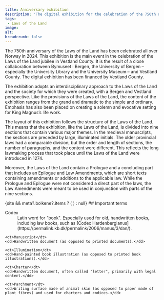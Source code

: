 ```yaml
---
title: Anniversary exhibition
description: 'The digital exhibition for the celebration of the 750th anniversary of the Laws of the Land!'
tags:
 - Laws of the Land
image: 
alt: 
breadcrumb: false
---
```




<HomepageHero 
    title='Magnus the Lawmender’s 
    Laws of the Land: 750 years'
    logo={true}
/>

<Container className='max-w-screen-md mx-auto mt-10 ingress-lg'>
The 750th anniversary of the Laws of the Land has been celebrated all over Norway in 2024. This exhibition is the main event in the celebration of the Laws of the Land jubilee in Vestland County. It is the result of a close collaboration between Bymuseet i Bergen, the University of Bergen – especially the University Library and the University Museum – and Vestland County. The digital exhibition has been financed by Vestland County.

The exhibition adopts an interdisciplinary approach to the Laws of the Land and the society for which they were created, with a Bergen and Vestland perspective. Like the provisions of the Laws of the Land, the content of the exhibition ranges from the grand and dramatic to the simple and ordinary. Emphasis has also been placed on creating a solemn and evocative setting for King Magnus’s life work.

The layout of this exhibition follows the structure of the Laws of the Land. This means that the exhibition, like the Laws of the Land, is divided into nine sections that contain various major themes. In the medieval manuscripts, the sections are preceded by large, illuminated initials. The older provincial laws had a comparable division, but the order and length of sections, the number of paragraphs, and the content were different. This reflects the long lawmaking process that took place until the Laws of the Land were introduced in 1274.

Moreover, the Laws of the Land contain a Prologue and a concluding part that includes an Epilogue and Law Amendments, which are short texts containing amendments or additions to the applicable law. While the Prologue and Epilogue were not considered a direct part of the laws, the Law Amendments were meant to be used in conjunction with parts of the nine sections. 
</Container>

<Container>
{site && meta?.bolkene?.items ? (
    <SubTextsCards items={site} meta={meta.bolkene.items} />
) : null}
</Container>

<Container className='max-w-screen-md mx-auto'>
## Important terms

<dl>
    <dt>Codex</dt>
    <dd>Latin word for "book". Especially used for old, handwritten books, including law books, such as [Codex Hardenbergianus](https://permalink.kb.dk/permalink/2006/manus/3/dan/).</dd>

    <dt>Manuscript</dt>
    <dd>Handwritten document (as opposed to printed documents).</dd>

    <dt>Illumination</dt>
    <dd>Hand-painted book illustration (as opposed to printed book illustrations).</dd>

    <dt>Charter</dt>
    <dd>Handwritten document, often called "letter", primarily with legal content.</dd>

    <dt>Parchment</dt>
    <dd>Writing surface made of animal skin (as opposed to paper made of plant fibres) and used for charters and codices.</dd>
</dl>

</Container>
